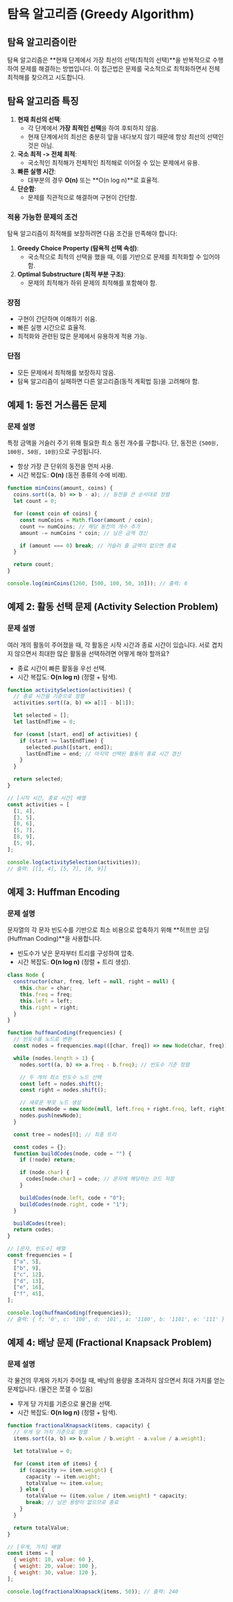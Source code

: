 # 탐욕 알고리즘 (Greedy Algorithm)


## 탐욕 알고리즘이란

탐욕 알고리즘은 **현재 단계에서 가장 최선의 선택(최적의 선택)**을 반복적으로 수행하여 문제를 해결하는 방법입니다.
이 접근법은 문제를 국소적으로 최적화하면서 전체 최적해를 찾으려고 시도합니다.


## 탐욕 알고리즘 특징

1. **현재 최선의 선택**:
   - 각 단계에서 **가장 최적인 선택**을 하여 후퇴하지 않음.
   - 현재 단계에서의 최선은 충분히 앞을 내다보지 않기 때문에 항상 최선의 선택인 것은 아님.
2. **국소 최적 -> 전체 최적**:
   - 국소적인 최적해가 전체적인 최적해로 이어질 수 있는 문제에서 유용.
3. **빠른 실행 시간**:
   - 대부분의 경우 **O(n)** 또는 **O(n log n)**로 효율적.
4. **단순함**:
   - 문제를 직관적으로 해결하며 구현이 간단함.


### 적용 가능한 문제의 조건

탐욕 알고리즘이 최적해를 보장하려면 다음 조건을 만족해야 합니다:

1. **Greedy Choice Property (탐욕적 선택 속성)**:
   - 국소적으로 최적의 선택을 했을 때, 이를 기반으로 문제를 최적화할 수 있어야 함.
2. **Optimal Substructure (최적 부분 구조)**:
   - 문제의 최적해가 하위 문제의 최적해를 포함해야 함.


### 장점

- 구현이 간단하며 이해하기 쉬움.
- 빠른 실행 시간으로 효율적.
- 최적화와 관련된 많은 문제에서 유용하게 적용 가능.


### 단점

- 모든 문제에서 최적해를 보장하지 않음.
- 탐욕 알고리즘이 실패하면 다른 알고리즘(동적 계획법 등)을 고려해야 함.


## 예제 1: 동전 거스름돈 문제


### 문제 설명

특정 금액을 거슬러 주기 위해 필요한 최소 동전 개수를 구합니다.
단, 동전은 `{500원, 100원, 50원, 10원}`으로 구성됩니다.

- 항상 가장 큰 단위의 동전을 먼저 사용.
- 시간 복잡도: **O(n)** (동전 종류의 수에 비례).

```javascript
function minCoins(amount, coins) {
  coins.sort((a, b) => b - a); // 동전을 큰 순서대로 정렬
  let count = 0;

  for (const coin of coins) {
    const numCoins = Math.floor(amount / coin);
    count += numCoins; // 해당 동전의 개수 추가
    amount -= numCoins * coin; // 남은 금액 갱신

    if (amount === 0) break; // 거슬러 줄 금액이 없으면 종료
  }

  return count;
}

console.log(minCoins(1260, [500, 100, 50, 10])); // 출력: 6
```


## 예제 2: 활동 선택 문제 (Activity Selection Problem)


### 문제 설명

여러 개의 활동이 주어졌을 때, 각 활동은 시작 시간과 종료 시간이 있습니다.
서로 겹치지 않으면서 최대한 많은 활동을 선택하려면 어떻게 해야 할까요?

- 종료 시간이 빠른 활동을 우선 선택.
- 시간 복잡도: **O(n log n)** (정렬 + 탐색).

```javascript
function activitySelection(activities) {
  // 종료 시간을 기준으로 정렬
  activities.sort((a, b) => a[1] - b[1]);

  let selected = [];
  let lastEndTime = 0;

  for (const [start, end] of activities) {
    if (start >= lastEndTime) {
      selected.push([start, end]);
      lastEndTime = end; // 마지막 선택된 활동의 종료 시간 갱신
    }
  }

  return selected;
}

// [시작 시간, 종료 시간] 배열
const activities = [
  [1, 4],
  [3, 5],
  [0, 6],
  [5, 7],
  [8, 9],
  [5, 9],
];

console.log(activitySelection(activities));
// 출력: [[1, 4], [5, 7], [8, 9]]
```


## 예제 3: Huffman Encoding


### 문제 설명

문자열의 각 문자 빈도수를 기반으로 최소 비용으로 압축하기 위해 **허프만 코딩(Huffman Coding)**을 사용합니다.

- 빈도수가 낮은 문자부터 트리를 구성하여 압축.
- 시간 복잡도: **O(n log n)** (정렬 + 트리 생성).

```javascript
class Node {
  constructor(char, freq, left = null, right = null) {
    this.char = char;
    this.freq = freq;
    this.left = left;
    this.right = right;
  }
}

function huffmanCoding(frequencies) {
  // 빈도수를 노드로 변환
  const nodes = frequencies.map(([char, freq]) => new Node(char, freq));

  while (nodes.length > 1) {
    nodes.sort((a, b) => a.freq - b.freq); // 빈도수 기준 정렬

    // 두 개의 최소 빈도수 노드 선택
    const left = nodes.shift();
    const right = nodes.shift();

    // 새로운 부모 노드 생성
    const newNode = new Node(null, left.freq + right.freq, left, right);
    nodes.push(newNode);
  }

  const tree = nodes[0]; // 최종 트리

  const codes = {};
  function buildCodes(node, code = "") {
    if (!node) return;

    if (node.char) {
      codes[node.char] = code; // 문자에 해당하는 코드 저장
    }

    buildCodes(node.left, code + "0");
    buildCodes(node.right, code + "1");
  }

  buildCodes(tree);
  return codes;
}

// [문자, 빈도수] 배열
const frequencies = [
  ["a", 5],
  ["b", 9],
  ["c", 12],
  ["d", 13],
  ["e", 16],
  ["f", 45],
];

console.log(huffmanCoding(frequencies));
// 출력: { f: '0', c: '100', d: '101', a: '1100', b: '1101', e: '111' }
```


## 예제 4: 배낭 문제 (Fractional Knapsack Problem)


### 문제 설명

각 물건의 무게와 가치가 주어질 때, 배낭의 용량을 초과하지 않으면서 최대 가치를 얻는 문제입니다.
(물건은 쪼갤 수 있음)

- 무게 당 가치를 기준으로 물건을 선택.
- 시간 복잡도: **O(n log n)** (정렬 + 탐색).

```javascript
function fractionalKnapsack(items, capacity) {
  // 무게 당 가치 기준으로 정렬
  items.sort((a, b) => b.value / b.weight - a.value / a.weight);

  let totalValue = 0;

  for (const item of items) {
    if (capacity >= item.weight) {
      capacity -= item.weight;
      totalValue += item.value;
    } else {
      totalValue += (item.value / item.weight) * capacity;
      break; // 남은 용량이 없으므로 종료
    }
  }

  return totalValue;
}

// [무게, 가치] 배열
const items = [
  { weight: 10, value: 60 },
  { weight: 20, value: 100 },
  { weight: 30, value: 120 },
];

console.log(fractionalKnapsack(items, 50)); // 출력: 240
```
